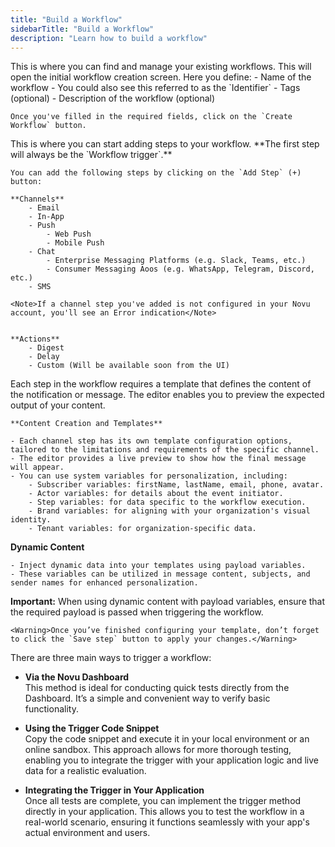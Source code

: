 ```yaml
---
title: "Build a Workflow"
sidebarTitle: "Build a Workflow"
description: "Learn how to build a workflow"
---
```


<Steps>
  <Step title="Navigate to the Workflows tab in the Novu Dashboard">
    This is where you can find and manage your existing workflows.
  </Step>
  <Step title="Click on the Create Workflow button">
    This will open the initial workflow creation screen.
    Here you define:
    - Name of the workflow
        - You could also see this referred to as the `Identifier`
    - Tags (optional)
    - Description of the workflow (optional)

    Once you've filled in the required fields, click on the `Create Workflow` button.
  </Step>
  <Step title="Add your first step">
    This is where you can start adding steps to your workflow. **The first step will always be the `Workflow trigger`.**

    You can add the following steps by clicking on the `Add Step` (+) button:

    **Channels**
        - Email
        - In-App
        - Push 
            - Web Push
            - Mobile Push
        - Chat
            - Enterprise Messaging Platforms (e.g. Slack, Teams, etc.)
            - Consumer Messaging Aoos (e.g. WhatsApp, Telegram, Discord, etc.)
        - SMS

    <Note>If a channel step you've added is not configured in your Novu account, you'll see an Error indication</Note>


    **Actions**
        - Digest
        - Delay
        - Custom (Will be available soon from the UI)
  </Step>
    <Step title="Configure Template">
    Each step in the workflow requires a template that defines the content of the notification or message. The editor enables you to preview the expected output of your content.
    
    **Content Creation and Templates**

    - Each channel step has its own template configuration options, tailored to the limitations and requirements of the specific channel.
    - The editor provides a live preview to show how the final message will appear.
    - You can use system variables for personalization, including:
        - Subscriber variables: firstName, lastName, email, phone, avatar.
        - Actor variables: for details about the event initiator.
        - Step variables: for data specific to the workflow execution.
        - Brand variables: for aligning with your organization's visual identity.
        - Tenant variables: for organization-specific data.

**Dynamic Content**

    - Inject dynamic data into your templates using payload variables.
    - These variables can be utilized in message content, subjects, and sender names for enhanced personalization.

**Important:** When using dynamic content with payload variables, ensure that the required payload is passed when triggering the workflow.
    
    <Warning>Once you’ve finished configuring your template, don’t forget to click the `Save step` button to apply your changes.</Warning>

  </Step>
  
<Step title="Trigger the Workflow">
  There are three main ways to trigger a workflow:

  - **Via the Novu Dashboard**  
    This method is ideal for conducting quick tests directly from the Dashboard. It’s a simple and convenient way to verify basic functionality.

  - **Using the Trigger Code Snippet**  
    Copy the code snippet and execute it in your local environment or an online sandbox. This approach allows for more thorough testing, enabling you to integrate the trigger with your application logic and live data for a realistic evaluation.

  - **Integrating the Trigger in Your Application**  
    Once all tests are complete, you can implement the trigger method directly in your application. This allows you to test the workflow in a real-world scenario, ensuring it functions seamlessly with your app's actual environment and users.
</Step>
</Steps>